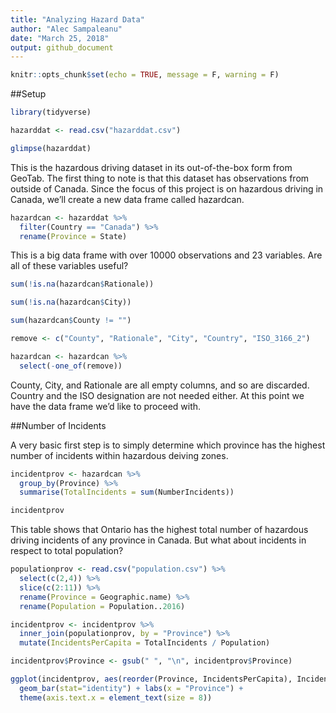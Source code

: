 ```yaml
---
title: "Analyzing Hazard Data"
author: "Alec Sampaleanu"
date: "March 25, 2018"
output: github_document
---
```


```r
knitr::opts_chunk$set(echo = TRUE, message = F, warning = F)
```

##Setup

```r
library(tidyverse)
```

```r
hazarddat <- read.csv("hazarddat.csv")

glimpse(hazarddat)
```

This is the hazardous driving dataset in its out-of-the-box form from GeoTab. The first thing to note is that this dataset has observations from outside of Canada. Since the focus of this project is on hazardous driving in Canada, we'll create a new data frame called hazardcan.

```r
hazardcan <- hazarddat %>%
  filter(Country == "Canada") %>%
  rename(Province = State)
```

This is a big data frame with over 10000 observations and 23 variables. Are all of these variables useful?

```r
sum(!is.na(hazardcan$Rationale))

sum(!is.na(hazardcan$City))

sum(hazardcan$County != "")

remove <- c("County", "Rationale", "City", "Country", "ISO_3166_2")

hazardcan <- hazardcan %>%
  select(-one_of(remove))
```

County, City, and Rationale are all empty columns, and so are discarded. Country and the ISO designation are not needed either. At this point we have the data frame we'd like to proceed with.

##Number of Incidents

A very basic first step is to simply determine which province has the highest number of incidents within hazardous deiving zones.

```r
incidentprov <- hazardcan %>%
  group_by(Province) %>%
  summarise(TotalIncidents = sum(NumberIncidents))

incidentprov
```

This table shows that Ontario has the highest total number of hazardous driving incidents of any province in Canada. But what about incidents in respect to total population?

```r
populationprov <- read.csv("population.csv") %>%
  select(c(2,4)) %>%
  slice(c(2:11)) %>%
  rename(Province = Geographic.name) %>%
  rename(Population = Population..2016)

incidentprov <- incidentprov %>%
  inner_join(populationprov, by = "Province") %>%
  mutate(IncidentsPerCapita = TotalIncidents / Population)

incidentprov$Province <- gsub(" ", "\n", incidentprov$Province)

ggplot(incidentprov, aes(reorder(Province, IncidentsPerCapita), IncidentsPerCapita)) +
  geom_bar(stat="identity") + labs(x = "Province") + 
  theme(axis.text.x = element_text(size = 8))
```